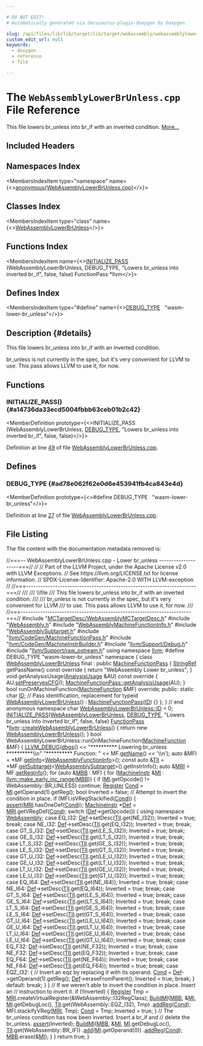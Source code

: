 ```yaml
---

# DO NOT EDIT!
# Automatically generated via docusaurus-plugin-doxygen by Doxygen.

slug: /api/files/lib/lib/target/lib/target/webassembly/webassemblylowerbrunless-cpp
custom_edit_url: null
keywords:
  - doxygen
  - reference
  - file

---
```





# The `WebAssemblyLowerBrUnless.cpp` File Reference

<DoxygenPage pluginConfig={pluginConfig}>

This file lowers br&#95;unless into br&#95;if with an inverted condition. <a href="#details">More...</a>

## Included Headers

<IncludesList>
<IncludesListItem
  filePath="MCTargetDesc/WebAssemblyMCTargetDesc.h"
  permalink="/docs/api/files/lib/lib/target/lib/target/webassembly/lib/target/webassembly/mctargetdesc/webassemblymctargetdesc-h"
  isLocal="true" />
<IncludesListItem
  filePath="WebAssembly.h"
  permalink="/docs/api/files/lib/lib/target/lib/target/webassembly/webassembly-h"
  isLocal="true" />
<IncludesListItem
  filePath="WebAssemblyMachineFunctionInfo.h"
  permalink="/docs/api/files/lib/lib/target/lib/target/webassembly/webassemblymachinefunctioninfo-h"
  isLocal="true" />
<IncludesListItem
  filePath="WebAssemblySubtarget.h"
  permalink="/docs/api/files/lib/lib/target/lib/target/webassembly/webassemblysubtarget-h"
  isLocal="true" />
<IncludesListItem
  filePath="llvm/CodeGen/MachineFunctionPass.h"
  permalink="/docs/api/files/include/include/llvm/include/llvm/codegen/machinefunctionpass-h"
  isLocal="true" />
<IncludesListItem
  filePath="llvm/CodeGen/MachineInstrBuilder.h"
  permalink="/docs/api/files/include/include/llvm/include/llvm/codegen/machineinstrbuilder-h"
  isLocal="true" />
<IncludesListItem
  filePath="llvm/Support/Debug.h"
  permalink="/docs/api/files/include/include/llvm/include/llvm/support/debug-h"
  isLocal="true" />
<IncludesListItem
  filePath="llvm/Support/raw_ostream.h"
  permalink="/docs/api/files/include/include/llvm/include/llvm/support/raw-ostream-h"
  isLocal="true" />
</IncludesList>

## Namespaces Index

<MembersIndex>

<MembersIndexItem
  type="namespace"
  name={<><a href="/docs/api/namespaces/anonymous-webassemblylowerbrunless-cpp-">anonymous&#123;WebAssemblyLowerBrUnless.cpp&#125;</a></>}>
</MembersIndexItem>

</MembersIndex>

## Classes Index

<MembersIndex>

<MembersIndexItem
  type="class"
  name={<><a href="/docs/api/classes/anonymous-namespace-webassemblylowerbrunless-cpp-/webassemblylowerbrunless">WebAssemblyLowerBrUnless</a></>}>
</MembersIndexItem>

</MembersIndex>

## Functions Index

<MembersIndex>

<MembersIndexItem
  name={<><a href="#a14736da33ecd5004fbbb63ceb01b2c42">INITIALIZE&#95;PASS</a> (WebAssemblyLowerBrUnless, DEBUG&#95;TYPE, &quot;Lowers br&#95;unless into inverted br&#95;if&quot;, false, false) FunctionPass &#42;llvm</>}>
</MembersIndexItem>

</MembersIndex>

## Defines Index

<MembersIndex>

<MembersIndexItem
  type="#define"
  name={<><a href="#ad78e062f62e0d6e453941fb4ca843e4d">DEBUG&#95;TYPE</a>&nbsp;&nbsp;&nbsp;&quot;wasm-lower-br&#95;unless&quot;</>}>
</MembersIndexItem>

</MembersIndex>

## Description {#details}

This file lowers br&#95;unless into br&#95;if with an inverted condition.

br&#95;unless is not currently in the spec, but it&#39;s very convenient for LLVM to use. This pass allows LLVM to use it, for now.

<SectionDefinition>

## Functions

### INITIALIZE&#95;PASS() {#a14736da33ecd5004fbbb63ceb01b2c42}

<MemberDefinition
  prototype={<>INITIALIZE&#95;PASS (WebAssemblyLowerBrUnless, <a href="/docs/api/files/include/include/llvm/include/llvm/adt/genericcycleimpl-h/#ad78e062f62e0d6e453941fb4ca843e4d">DEBUG&#95;TYPE</a>, &quot;Lowers br&#95;unless into inverted br&#95;if&quot;, false, false)</>}>

Definition at line <a href="#l00049">49</a> of file <a href="/docs/api/files/lib/lib/target/lib/target/webassembly/webassemblylowerbrunless-cpp">WebAssemblyLowerBrUnless.cpp</a>.
</MemberDefinition>

</SectionDefinition>

<SectionDefinition>

## Defines

### DEBUG&#95;TYPE {#ad78e062f62e0d6e453941fb4ca843e4d}

<MemberDefinition
  prototype={<>#define DEBUG&#95;TYPE&nbsp;&nbsp;&nbsp;&quot;wasm-lower-br&#95;unless&quot;</>}>

Definition at line <a href="#l00027">27</a> of file <a href="/docs/api/files/lib/lib/target/lib/target/webassembly/webassemblylowerbrunless-cpp">WebAssemblyLowerBrUnless.cpp</a>.
</MemberDefinition>

</SectionDefinition>

## File Listing

The file content with the documentation metadata removed is:

<ProgramListing>

<Link id="l00001" /><CodeLine lineNumber="1"><span class="doxyHighlightComment">//===-- WebAssemblyLowerBrUnless.cpp - Lower br&#95;unless --------------------===//</span></CodeLine>
<Link id="l00002" /><CodeLine lineNumber="2"><span class="doxyHighlightComment">//</span></CodeLine>
<Link id="l00003" /><CodeLine lineNumber="3"><span class="doxyHighlightComment">// Part of the LLVM Project, under the Apache License v2.0 with LLVM Exceptions.</span></CodeLine>
<Link id="l00004" /><CodeLine lineNumber="4"><span class="doxyHighlightComment">// See https://llvm.org/LICENSE.txt for license information.</span></CodeLine>
<Link id="l00005" /><CodeLine lineNumber="5"><span class="doxyHighlightComment">// SPDX-License-Identifier: Apache-2.0 WITH LLVM-exception</span></CodeLine>
<Link id="l00006" /><CodeLine lineNumber="6"><span class="doxyHighlightComment">//</span></CodeLine>
<Link id="l00007" /><CodeLine lineNumber="7"><span class="doxyHighlightComment">//===----------------------------------------------------------------------===//</span></CodeLine>
<Link id="l00008" /><CodeLine lineNumber="8"><span class="doxyHighlightComment">///</span></CodeLine>
<Link id="l00009" /><CodeLine lineNumber="9"><span class="doxyHighlightComment">/// \\file</span></CodeLine>
<Link id="l00010" /><CodeLine lineNumber="10"><span class="doxyHighlightComment">/// This file lowers br&#95;unless into br&#95;if with an inverted condition.</span></CodeLine>
<Link id="l00011" /><CodeLine lineNumber="11"><span class="doxyHighlightComment">///</span></CodeLine>
<Link id="l00012" /><CodeLine lineNumber="12"><span class="doxyHighlightComment">/// br&#95;unless is not currently in the spec, but it&#39;s very convenient for LLVM</span></CodeLine>
<Link id="l00013" /><CodeLine lineNumber="13"><span class="doxyHighlightComment">/// to use. This pass allows LLVM to use it, for now.</span></CodeLine>
<Link id="l00014" /><CodeLine lineNumber="14"><span class="doxyHighlightComment">///</span></CodeLine>
<Link id="l00015" /><CodeLine lineNumber="15"><span class="doxyHighlightComment">//===----------------------------------------------------------------------===//</span></CodeLine>
<Link id="l00016" /><CodeLine lineNumber="16"></CodeLine>
<Link id="l00017" /><CodeLine lineNumber="17"><span class="doxyHighlightPreprocessor">#include &quot;<a href="/docs/api/files/lib/lib/target/lib/target/webassembly/lib/target/webassembly/mctargetdesc/webassemblymctargetdesc-h">MCTargetDesc/WebAssemblyMCTargetDesc.h</a>&quot;</span></CodeLine>
<Link id="l00018" /><CodeLine lineNumber="18"><span class="doxyHighlightPreprocessor">#include &quot;<a href="/docs/api/files/lib/lib/target/lib/target/webassembly/webassembly-h">WebAssembly.h</a>&quot;</span></CodeLine>
<Link id="l00019" /><CodeLine lineNumber="19"><span class="doxyHighlightPreprocessor">#include &quot;<a href="/docs/api/files/lib/lib/target/lib/target/webassembly/webassemblymachinefunctioninfo-h">WebAssemblyMachineFunctionInfo.h</a>&quot;</span></CodeLine>
<Link id="l00020" /><CodeLine lineNumber="20"><span class="doxyHighlightPreprocessor">#include &quot;<a href="/docs/api/files/lib/lib/target/lib/target/webassembly/webassemblysubtarget-h">WebAssemblySubtarget.h</a>&quot;</span></CodeLine>
<Link id="l00021" /><CodeLine lineNumber="21"><span class="doxyHighlightPreprocessor">#include &quot;<a href="/docs/api/files/include/include/llvm/include/llvm/codegen/machinefunctionpass-h">llvm/CodeGen/MachineFunctionPass.h</a>&quot;</span></CodeLine>
<Link id="l00022" /><CodeLine lineNumber="22"><span class="doxyHighlightPreprocessor">#include &quot;<a href="/docs/api/files/include/include/llvm/include/llvm/codegen/machineinstrbuilder-h">llvm/CodeGen/MachineInstrBuilder.h</a>&quot;</span></CodeLine>
<Link id="l00023" /><CodeLine lineNumber="23"><span class="doxyHighlightPreprocessor">#include &quot;<a href="/docs/api/files/include/include/llvm/include/llvm/support/debug-h">llvm/Support/Debug.h</a>&quot;</span></CodeLine>
<Link id="l00024" /><CodeLine lineNumber="24"><span class="doxyHighlightPreprocessor">#include &quot;<a href="/docs/api/files/include/include/llvm/include/llvm/support/raw-ostream-h">llvm/Support/raw&#95;ostream.h</a>&quot;</span></CodeLine>
<Link id="l00025" /><CodeLine lineNumber="25"><span class="doxyHighlightKeyword">using namespace </span><span class="doxyHighlight"><a href="/docs/api/namespaces/llvm">llvm</a>;</span></CodeLine>
<Link id="l00026" /><CodeLine lineNumber="26"></CodeLine>
<Link id="l00027" /><CodeLine lineNumber="27" lineLink="#ad78e062f62e0d6e453941fb4ca843e4d"><span class="doxyHighlightPreprocessor">#define DEBUG&#95;TYPE &quot;wasm-lower-br&#95;unless&quot;</span></CodeLine>
<Link id="l00028" /><CodeLine lineNumber="28"></CodeLine>
<Link id="l00029" /><CodeLine lineNumber="29" lineLink="/docs/api/namespaces/anonymous-webassemblylowerbrunless-cpp-"><span class="doxyHighlightKeyword">namespace </span><span class="doxyHighlight">&#123;</span></CodeLine>
<Link id="l00030" /><CodeLine lineNumber="30" lineLink="/docs/api/classes/anonymous-namespace-webassemblylowerbrunless-cpp-/webassemblylowerbrunless"><span class="doxyHighlightKeyword">class </span><span class="doxyHighlight"><a href="/docs/api/classes/anonymous-namespace-webassemblylowerbrunless-cpp-/webassemblylowerbrunless/#a137eec4e70207a93c7c083bff9eecdb6">WebAssemblyLowerBrUnless</a> final : </span><span class="doxyHighlightKeyword">public</span><span class="doxyHighlight"> <a href="/docs/api/classes/llvm/machinefunctionpass/#a29c81d2386f4a727c6d33413807530c8">MachineFunctionPass</a> &#123;</span></CodeLine>
<Link id="l00031" /><CodeLine lineNumber="31"><span class="doxyHighlight">  <a href="/docs/api/classes/llvm/stringref">StringRef</a> getPassName()</span><span class="doxyHighlightKeyword"> const override </span><span class="doxyHighlight">&#123;</span></CodeLine>
<Link id="l00032" /><CodeLine lineNumber="32"><span class="doxyHighlight">    </span><span class="doxyHighlightKeywordFlow">return</span><span class="doxyHighlight"> </span><span class="doxyHighlightStringLiteral">&quot;WebAssembly Lower br&#95;unless&quot;</span><span class="doxyHighlight">;</span></CodeLine>
<Link id="l00033" /><CodeLine lineNumber="33"><span class="doxyHighlight">  &#125;</span></CodeLine>
<Link id="l00034" /><CodeLine lineNumber="34"></CodeLine>
<Link id="l00035" /><CodeLine lineNumber="35"><span class="doxyHighlight">  </span><span class="doxyHighlightKeywordType">void</span><span class="doxyHighlight"> getAnalysisUsage(<a href="/docs/api/classes/llvm/analysisusage">AnalysisUsage</a> &amp;AU)</span><span class="doxyHighlightKeyword"> const override </span><span class="doxyHighlight">&#123;</span></CodeLine>
<Link id="l00036" /><CodeLine lineNumber="36"><span class="doxyHighlight">    AU.<a href="/docs/api/classes/llvm/analysisusage/#af11a6ebf7ab3c388234cb6d5378439a3">setPreservesCFG</a>();</span></CodeLine>
<Link id="l00037" /><CodeLine lineNumber="37"><span class="doxyHighlight">    <a href="/docs/api/classes/llvm/machinefunctionpass/#a864fd57b4304ef933b3281d0ef85a88e">MachineFunctionPass::getAnalysisUsage</a>(AU);</span></CodeLine>
<Link id="l00038" /><CodeLine lineNumber="38"><span class="doxyHighlight">  &#125;</span></CodeLine>
<Link id="l00039" /><CodeLine lineNumber="39"></CodeLine>
<Link id="l00040" /><CodeLine lineNumber="40"><span class="doxyHighlight">  </span><span class="doxyHighlightKeywordType">bool</span><span class="doxyHighlight"> runOnMachineFunction(<a href="/docs/api/classes/llvm/machinefunction">MachineFunction</a> &amp;MF) </span><span class="doxyHighlightKeyword">override</span><span class="doxyHighlight">;</span></CodeLine>
<Link id="l00041" /><CodeLine lineNumber="41"></CodeLine>
<Link id="l00042" /><CodeLine lineNumber="42"><span class="doxyHighlightKeyword">public</span><span class="doxyHighlight">:</span></CodeLine>
<Link id="l00043" /><CodeLine lineNumber="43" lineLink="/docs/api/classes/anonymous-namespace-webassemblylowerbrunless-cpp-/webassemblylowerbrunless/#a58ad6e1580b7006d890775a8df9a3f21"><span class="doxyHighlight">  </span><span class="doxyHighlightKeyword">static</span><span class="doxyHighlight"> </span><span class="doxyHighlightKeywordType">char</span><span class="doxyHighlight"> <a href="/docs/api/classes/anonymous-namespace-webassemblylowerbrunless-cpp-/webassemblylowerbrunless/#a58ad6e1580b7006d890775a8df9a3f21">ID</a>; </span><span class="doxyHighlightComment">// Pass identification, replacement for typeid</span></CodeLine>
<Link id="l00044" /><CodeLine lineNumber="44" lineLink="/docs/api/classes/anonymous-namespace-webassemblylowerbrunless-cpp-/webassemblylowerbrunless/#a137eec4e70207a93c7c083bff9eecdb6"><span class="doxyHighlight">  <a href="/docs/api/classes/anonymous-namespace-webassemblylowerbrunless-cpp-/webassemblylowerbrunless/#a137eec4e70207a93c7c083bff9eecdb6">WebAssemblyLowerBrUnless</a>() : <a href="/docs/api/classes/llvm/machinefunctionpass/#a29c81d2386f4a727c6d33413807530c8">MachineFunctionPass</a>(<a href="/docs/api/classes/anonymous-namespace-webassemblylowerbrunless-cpp-/webassemblylowerbrunless/#a58ad6e1580b7006d890775a8df9a3f21">ID</a>) &#123;&#125;</span></CodeLine>
<Link id="l00045" /><CodeLine lineNumber="45"><span class="doxyHighlight">&#125;;</span></CodeLine>
<Link id="l00046" /><CodeLine lineNumber="46"><span class="doxyHighlight">&#125; </span><span class="doxyHighlightComment">// end anonymous namespace</span></CodeLine>
<Link id="l00047" /><CodeLine lineNumber="47"></CodeLine>
<Link id="l00048" /><CodeLine lineNumber="48"><span class="doxyHighlightKeywordType">char</span><span class="doxyHighlight"> <a href="/docs/api/classes/anonymous-namespace-webassemblylowerbrunless-cpp-/webassemblylowerbrunless/#a58ad6e1580b7006d890775a8df9a3f21">WebAssemblyLowerBrUnless::ID</a> = 0;</span></CodeLine>
<Link id="l00049" /><CodeLine lineNumber="49" lineLink="#a14736da33ecd5004fbbb63ceb01b2c42"><span class="doxyHighlight"><a href="/docs/api/files/include/include/llvm/passsupport-h/#af807c9595d50b45c0008924c4679c85c">INITIALIZE&#95;PASS</a>(<a href="/docs/api/classes/anonymous-namespace-webassemblylowerbrunless-cpp-/webassemblylowerbrunless/#a137eec4e70207a93c7c083bff9eecdb6">WebAssemblyLowerBrUnless</a>, <a href="/docs/api/files/include/include/llvm/include/llvm/adt/genericcycleimpl-h/#ad78e062f62e0d6e453941fb4ca843e4d">DEBUG&#95;TYPE</a>,</span></CodeLine>
<Link id="l00050" /><CodeLine lineNumber="50"><span class="doxyHighlight">                </span><span class="doxyHighlightStringLiteral">&quot;Lowers br&#95;unless into inverted br&#95;if&quot;</span><span class="doxyHighlight">, </span><span class="doxyHighlightKeyword">false</span><span class="doxyHighlight">, </span><span class="doxyHighlightKeyword">false</span><span class="doxyHighlight">)</span></CodeLine>
<Link id="l00051" /><CodeLine lineNumber="51"></CodeLine>
<Link id="l00052" /><CodeLine lineNumber="52"><span class="doxyHighlight"><a href="/docs/api/classes/llvm/functionpass">FunctionPass</a> &#42;<a href="/docs/api/namespaces/llvm">llvm</a>::<a href="/docs/api/namespaces/llvm/#ac426e330c55fa7ddb80983694dbf8d74">createWebAssemblyLowerBrUnless</a>() &#123;</span></CodeLine>
<Link id="l00053" /><CodeLine lineNumber="53"><span class="doxyHighlight">  </span><span class="doxyHighlightKeywordFlow">return</span><span class="doxyHighlight"> </span><span class="doxyHighlightKeyword">new</span><span class="doxyHighlight"> <a href="/docs/api/classes/anonymous-namespace-webassemblylowerbrunless-cpp-/webassemblylowerbrunless/#a137eec4e70207a93c7c083bff9eecdb6">WebAssemblyLowerBrUnless</a>();</span></CodeLine>
<Link id="l00054" /><CodeLine lineNumber="54"><span class="doxyHighlight">&#125;</span></CodeLine>
<Link id="l00055" /><CodeLine lineNumber="55"></CodeLine>
<Link id="l00056" /><CodeLine lineNumber="56"><span class="doxyHighlightKeywordType">bool</span><span class="doxyHighlight"> WebAssemblyLowerBrUnless::runOnMachineFunction(<a href="/docs/api/classes/llvm/machinefunction">MachineFunction</a> &amp;MF) &#123;</span></CodeLine>
<Link id="l00057" /><CodeLine lineNumber="57"><span class="doxyHighlight">  <a href="/docs/api/files/include/include/llvm/include/llvm/support/debug-h/#a196897517069dda1bdb549e24468f7d7">LLVM&#95;DEBUG</a>(<a href="/docs/api/namespaces/llvm/#a7c46c742c31be54870e2038048e6b391">dbgs</a>() &lt;&lt; </span><span class="doxyHighlightStringLiteral">&quot;&#42;&#42;&#42;&#42;&#42;&#42;&#42;&#42;&#42;&#42; Lowering br&#95;unless &#42;&#42;&#42;&#42;&#42;&#42;&#42;&#42;&#42;&#42;\\n&quot;</span></CodeLine>
<Link id="l00058" /><CodeLine lineNumber="58"><span class="doxyHighlight">                       </span><span class="doxyHighlightStringLiteral">&quot;&#42;&#42;&#42;&#42;&#42;&#42;&#42;&#42;&#42;&#42; Function: &quot;</span></CodeLine>
<Link id="l00059" /><CodeLine lineNumber="59"><span class="doxyHighlight">                    &lt;&lt; MF.<a href="/docs/api/classes/llvm/machinefunction/#a3d142c9e7c066059e15232c56dec9e2e">getName</a>() &lt;&lt; </span><span class="doxyHighlightCharLiteral">&#39;\\n&#39;</span><span class="doxyHighlight">);</span></CodeLine>
<Link id="l00060" /><CodeLine lineNumber="60"></CodeLine>
<Link id="l00061" /><CodeLine lineNumber="61"><span class="doxyHighlight">  </span><span class="doxyHighlightKeyword">auto</span><span class="doxyHighlight"> &amp;MFI = &#42;MF.<a href="/docs/api/classes/llvm/machinefunction/#ab7feae1932b436c8630e247166ec42b7">getInfo</a>&lt;<a href="/docs/api/classes/llvm/webassemblyfunctioninfo">WebAssemblyFunctionInfo</a>&gt;();</span></CodeLine>
<Link id="l00062" /><CodeLine lineNumber="62"><span class="doxyHighlight">  </span><span class="doxyHighlightKeyword">const</span><span class="doxyHighlight"> </span><span class="doxyHighlightKeyword">auto</span><span class="doxyHighlight"> &amp;<a href="/docs/api/files/lib/lib/target/lib/target/hexagon/hexagoncopytocombine-cpp/#a1d40004718218dbdf06b496766299101">TII</a> = &#42;MF.<a href="/docs/api/classes/llvm/machinefunction/#a3825368aca2bc1550d173660df4da6a6">getSubtarget</a>&lt;<a href="/docs/api/classes/llvm/webassemblysubtarget">WebAssemblySubtarget</a>&gt;().getInstrInfo();</span></CodeLine>
<Link id="l00063" /><CodeLine lineNumber="63"><span class="doxyHighlight">  </span><span class="doxyHighlightKeyword">auto</span><span class="doxyHighlight"> &amp;<a href="/docs/api/files/lib/lib/target/lib/target/aarch64/aarch64advsimdscalarpass-cpp/#aacd2ab195054a3e6a74bfbb9d5d571c8">MRI</a> = MF.<a href="/docs/api/classes/llvm/machinefunction/#a810234b6b3d223b7c74a4253fcc5ea5e">getRegInfo</a>();</span></CodeLine>
<Link id="l00064" /><CodeLine lineNumber="64"></CodeLine>
<Link id="l00065" /><CodeLine lineNumber="65"><span class="doxyHighlight">  </span><span class="doxyHighlightKeywordFlow">for</span><span class="doxyHighlight"> (</span><span class="doxyHighlightKeyword">auto</span><span class="doxyHighlight"> &amp;<a href="/docs/api/files/lib/lib/target/lib/target/arm/armslshardening-cpp/#a5958512eae2979bd2eb383977996a600">MBB</a> : MF) &#123;</span></CodeLine>
<Link id="l00066" /><CodeLine lineNumber="66"><span class="doxyHighlight">    </span><span class="doxyHighlightKeywordFlow">for</span><span class="doxyHighlight"> (<a href="/docs/api/classes/llvm/machineinstr">MachineInstr</a> &amp;<a href="/docs/api/files/lib/lib/codegen/lib/codegen/globalisel/irtranslator-cpp/#abe44dfdea65b4f7e11e0a608ab708b76">MI</a> : <a href="/docs/api/namespaces/llvm/#a3d2cdc4a0db233678e7141c9d6ea3419">llvm::make&#95;early&#95;inc&#95;range</a>(<a href="/docs/api/files/lib/lib/target/lib/target/arm/armslshardening-cpp/#a5958512eae2979bd2eb383977996a600">MBB</a>)) &#123;</span></CodeLine>
<Link id="l00067" /><CodeLine lineNumber="67"><span class="doxyHighlight">      </span><span class="doxyHighlightKeywordFlow">if</span><span class="doxyHighlight"> (<a href="/docs/api/files/lib/lib/codegen/lib/codegen/globalisel/irtranslator-cpp/#abe44dfdea65b4f7e11e0a608ab708b76">MI</a>.getOpcode() != WebAssembly::BR&#95;UNLESS)</span></CodeLine>
<Link id="l00068" /><CodeLine lineNumber="68"><span class="doxyHighlight">        </span><span class="doxyHighlightKeywordFlow">continue</span><span class="doxyHighlight">;</span></CodeLine>
<Link id="l00069" /><CodeLine lineNumber="69"></CodeLine>
<Link id="l00070" /><CodeLine lineNumber="70"><span class="doxyHighlight">      <a href="/docs/api/classes/llvm/register">Register</a> <a href="/docs/api/files/lib/lib/target/lib/target/riscv/riscvredundantcopyelimination-cpp/#a193847098793cdbab306803186676899">Cond</a> = <a href="/docs/api/files/lib/lib/codegen/lib/codegen/globalisel/irtranslator-cpp/#abe44dfdea65b4f7e11e0a608ab708b76">MI</a>.getOperand(1).getReg();</span></CodeLine>
<Link id="l00071" /><CodeLine lineNumber="71"><span class="doxyHighlight">      </span><span class="doxyHighlightKeywordType">bool</span><span class="doxyHighlight"> Inverted = </span><span class="doxyHighlightKeyword">false</span><span class="doxyHighlight">;</span></CodeLine>
<Link id="l00072" /><CodeLine lineNumber="72"></CodeLine>
<Link id="l00073" /><CodeLine lineNumber="73"><span class="doxyHighlight">      </span><span class="doxyHighlightComment">// Attempt to invert the condition in place.</span></CodeLine>
<Link id="l00074" /><CodeLine lineNumber="74"><span class="doxyHighlight">      </span><span class="doxyHighlightKeywordFlow">if</span><span class="doxyHighlight"> (MFI.isVRegStackified(<a href="/docs/api/files/lib/lib/target/lib/target/riscv/riscvredundantcopyelimination-cpp/#a193847098793cdbab306803186676899">Cond</a>)) &#123;</span></CodeLine>
<Link id="l00075" /><CodeLine lineNumber="75"><span class="doxyHighlight">        <a href="/docs/api/files/lib/lib/target/lib/target/amdgpu/silowercontrolflow-cpp/#a4868c5d81c5ccc98c47aeab6244346a0">assert</a>(<a href="/docs/api/files/lib/lib/target/lib/target/aarch64/aarch64advsimdscalarpass-cpp/#aacd2ab195054a3e6a74bfbb9d5d571c8">MRI</a>.hasOneDef(<a href="/docs/api/files/lib/lib/target/lib/target/riscv/riscvredundantcopyelimination-cpp/#a193847098793cdbab306803186676899">Cond</a>));</span></CodeLine>
<Link id="l00076" /><CodeLine lineNumber="76"><span class="doxyHighlight">        <a href="/docs/api/classes/llvm/machineinstr">MachineInstr</a> &#42;<a href="/docs/api/namespaces/llvm/rdf/#a10793004faece2bb74d3363b5f6ce96f">Def</a> = <a href="/docs/api/files/lib/lib/target/lib/target/aarch64/aarch64advsimdscalarpass-cpp/#aacd2ab195054a3e6a74bfbb9d5d571c8">MRI</a>.getVRegDef(<a href="/docs/api/files/lib/lib/target/lib/target/riscv/riscvredundantcopyelimination-cpp/#a193847098793cdbab306803186676899">Cond</a>);</span></CodeLine>
<Link id="l00077" /><CodeLine lineNumber="77"><span class="doxyHighlight">        </span><span class="doxyHighlightKeywordFlow">switch</span><span class="doxyHighlight"> (<a href="/docs/api/namespaces/llvm/rdf/#a10793004faece2bb74d3363b5f6ce96f">Def</a>-&gt;getOpcode()) &#123;</span></CodeLine>
<Link id="l00078" /><CodeLine lineNumber="78"><span class="doxyHighlight">          </span><span class="doxyHighlightKeyword">using namespace </span><span class="doxyHighlight"><a href="/docs/api/namespaces/llvm/webassembly">WebAssembly</a>;</span></CodeLine>
<Link id="l00079" /><CodeLine lineNumber="79"><span class="doxyHighlight">        </span><span class="doxyHighlightKeywordFlow">case</span><span class="doxyHighlight"> EQ&#95;I32:</span></CodeLine>
<Link id="l00080" /><CodeLine lineNumber="80"><span class="doxyHighlight">          <a href="/docs/api/namespaces/llvm/rdf/#a10793004faece2bb74d3363b5f6ce96f">Def</a>-&gt;setDesc(<a href="/docs/api/files/lib/lib/target/lib/target/hexagon/hexagoncopytocombine-cpp/#a1d40004718218dbdf06b496766299101">TII</a>.get(NE&#95;I32));</span></CodeLine>
<Link id="l00081" /><CodeLine lineNumber="81"><span class="doxyHighlight">          Inverted = </span><span class="doxyHighlightKeyword">true</span><span class="doxyHighlight">;</span></CodeLine>
<Link id="l00082" /><CodeLine lineNumber="82"><span class="doxyHighlight">          </span><span class="doxyHighlightKeywordFlow">break</span><span class="doxyHighlight">;</span></CodeLine>
<Link id="l00083" /><CodeLine lineNumber="83"><span class="doxyHighlight">        </span><span class="doxyHighlightKeywordFlow">case</span><span class="doxyHighlight"> NE&#95;I32:</span></CodeLine>
<Link id="l00084" /><CodeLine lineNumber="84"><span class="doxyHighlight">          <a href="/docs/api/namespaces/llvm/rdf/#a10793004faece2bb74d3363b5f6ce96f">Def</a>-&gt;setDesc(<a href="/docs/api/files/lib/lib/target/lib/target/hexagon/hexagoncopytocombine-cpp/#a1d40004718218dbdf06b496766299101">TII</a>.get(EQ&#95;I32));</span></CodeLine>
<Link id="l00085" /><CodeLine lineNumber="85"><span class="doxyHighlight">          Inverted = </span><span class="doxyHighlightKeyword">true</span><span class="doxyHighlight">;</span></CodeLine>
<Link id="l00086" /><CodeLine lineNumber="86"><span class="doxyHighlight">          </span><span class="doxyHighlightKeywordFlow">break</span><span class="doxyHighlight">;</span></CodeLine>
<Link id="l00087" /><CodeLine lineNumber="87"><span class="doxyHighlight">        </span><span class="doxyHighlightKeywordFlow">case</span><span class="doxyHighlight"> GT&#95;S&#95;I32:</span></CodeLine>
<Link id="l00088" /><CodeLine lineNumber="88"><span class="doxyHighlight">          <a href="/docs/api/namespaces/llvm/rdf/#a10793004faece2bb74d3363b5f6ce96f">Def</a>-&gt;setDesc(<a href="/docs/api/files/lib/lib/target/lib/target/hexagon/hexagoncopytocombine-cpp/#a1d40004718218dbdf06b496766299101">TII</a>.get(LE&#95;S&#95;I32));</span></CodeLine>
<Link id="l00089" /><CodeLine lineNumber="89"><span class="doxyHighlight">          Inverted = </span><span class="doxyHighlightKeyword">true</span><span class="doxyHighlight">;</span></CodeLine>
<Link id="l00090" /><CodeLine lineNumber="90"><span class="doxyHighlight">          </span><span class="doxyHighlightKeywordFlow">break</span><span class="doxyHighlight">;</span></CodeLine>
<Link id="l00091" /><CodeLine lineNumber="91"><span class="doxyHighlight">        </span><span class="doxyHighlightKeywordFlow">case</span><span class="doxyHighlight"> GE&#95;S&#95;I32:</span></CodeLine>
<Link id="l00092" /><CodeLine lineNumber="92"><span class="doxyHighlight">          <a href="/docs/api/namespaces/llvm/rdf/#a10793004faece2bb74d3363b5f6ce96f">Def</a>-&gt;setDesc(<a href="/docs/api/files/lib/lib/target/lib/target/hexagon/hexagoncopytocombine-cpp/#a1d40004718218dbdf06b496766299101">TII</a>.get(LT&#95;S&#95;I32));</span></CodeLine>
<Link id="l00093" /><CodeLine lineNumber="93"><span class="doxyHighlight">          Inverted = </span><span class="doxyHighlightKeyword">true</span><span class="doxyHighlight">;</span></CodeLine>
<Link id="l00094" /><CodeLine lineNumber="94"><span class="doxyHighlight">          </span><span class="doxyHighlightKeywordFlow">break</span><span class="doxyHighlight">;</span></CodeLine>
<Link id="l00095" /><CodeLine lineNumber="95"><span class="doxyHighlight">        </span><span class="doxyHighlightKeywordFlow">case</span><span class="doxyHighlight"> LT&#95;S&#95;I32:</span></CodeLine>
<Link id="l00096" /><CodeLine lineNumber="96"><span class="doxyHighlight">          <a href="/docs/api/namespaces/llvm/rdf/#a10793004faece2bb74d3363b5f6ce96f">Def</a>-&gt;setDesc(<a href="/docs/api/files/lib/lib/target/lib/target/hexagon/hexagoncopytocombine-cpp/#a1d40004718218dbdf06b496766299101">TII</a>.get(GE&#95;S&#95;I32));</span></CodeLine>
<Link id="l00097" /><CodeLine lineNumber="97"><span class="doxyHighlight">          Inverted = </span><span class="doxyHighlightKeyword">true</span><span class="doxyHighlight">;</span></CodeLine>
<Link id="l00098" /><CodeLine lineNumber="98"><span class="doxyHighlight">          </span><span class="doxyHighlightKeywordFlow">break</span><span class="doxyHighlight">;</span></CodeLine>
<Link id="l00099" /><CodeLine lineNumber="99"><span class="doxyHighlight">        </span><span class="doxyHighlightKeywordFlow">case</span><span class="doxyHighlight"> LE&#95;S&#95;I32:</span></CodeLine>
<Link id="l00100" /><CodeLine lineNumber="100"><span class="doxyHighlight">          <a href="/docs/api/namespaces/llvm/rdf/#a10793004faece2bb74d3363b5f6ce96f">Def</a>-&gt;setDesc(<a href="/docs/api/files/lib/lib/target/lib/target/hexagon/hexagoncopytocombine-cpp/#a1d40004718218dbdf06b496766299101">TII</a>.get(GT&#95;S&#95;I32));</span></CodeLine>
<Link id="l00101" /><CodeLine lineNumber="101"><span class="doxyHighlight">          Inverted = </span><span class="doxyHighlightKeyword">true</span><span class="doxyHighlight">;</span></CodeLine>
<Link id="l00102" /><CodeLine lineNumber="102"><span class="doxyHighlight">          </span><span class="doxyHighlightKeywordFlow">break</span><span class="doxyHighlight">;</span></CodeLine>
<Link id="l00103" /><CodeLine lineNumber="103"><span class="doxyHighlight">        </span><span class="doxyHighlightKeywordFlow">case</span><span class="doxyHighlight"> GT&#95;U&#95;I32:</span></CodeLine>
<Link id="l00104" /><CodeLine lineNumber="104"><span class="doxyHighlight">          <a href="/docs/api/namespaces/llvm/rdf/#a10793004faece2bb74d3363b5f6ce96f">Def</a>-&gt;setDesc(<a href="/docs/api/files/lib/lib/target/lib/target/hexagon/hexagoncopytocombine-cpp/#a1d40004718218dbdf06b496766299101">TII</a>.get(LE&#95;U&#95;I32));</span></CodeLine>
<Link id="l00105" /><CodeLine lineNumber="105"><span class="doxyHighlight">          Inverted = </span><span class="doxyHighlightKeyword">true</span><span class="doxyHighlight">;</span></CodeLine>
<Link id="l00106" /><CodeLine lineNumber="106"><span class="doxyHighlight">          </span><span class="doxyHighlightKeywordFlow">break</span><span class="doxyHighlight">;</span></CodeLine>
<Link id="l00107" /><CodeLine lineNumber="107"><span class="doxyHighlight">        </span><span class="doxyHighlightKeywordFlow">case</span><span class="doxyHighlight"> GE&#95;U&#95;I32:</span></CodeLine>
<Link id="l00108" /><CodeLine lineNumber="108"><span class="doxyHighlight">          <a href="/docs/api/namespaces/llvm/rdf/#a10793004faece2bb74d3363b5f6ce96f">Def</a>-&gt;setDesc(<a href="/docs/api/files/lib/lib/target/lib/target/hexagon/hexagoncopytocombine-cpp/#a1d40004718218dbdf06b496766299101">TII</a>.get(LT&#95;U&#95;I32));</span></CodeLine>
<Link id="l00109" /><CodeLine lineNumber="109"><span class="doxyHighlight">          Inverted = </span><span class="doxyHighlightKeyword">true</span><span class="doxyHighlight">;</span></CodeLine>
<Link id="l00110" /><CodeLine lineNumber="110"><span class="doxyHighlight">          </span><span class="doxyHighlightKeywordFlow">break</span><span class="doxyHighlight">;</span></CodeLine>
<Link id="l00111" /><CodeLine lineNumber="111"><span class="doxyHighlight">        </span><span class="doxyHighlightKeywordFlow">case</span><span class="doxyHighlight"> LT&#95;U&#95;I32:</span></CodeLine>
<Link id="l00112" /><CodeLine lineNumber="112"><span class="doxyHighlight">          <a href="/docs/api/namespaces/llvm/rdf/#a10793004faece2bb74d3363b5f6ce96f">Def</a>-&gt;setDesc(<a href="/docs/api/files/lib/lib/target/lib/target/hexagon/hexagoncopytocombine-cpp/#a1d40004718218dbdf06b496766299101">TII</a>.get(GE&#95;U&#95;I32));</span></CodeLine>
<Link id="l00113" /><CodeLine lineNumber="113"><span class="doxyHighlight">          Inverted = </span><span class="doxyHighlightKeyword">true</span><span class="doxyHighlight">;</span></CodeLine>
<Link id="l00114" /><CodeLine lineNumber="114"><span class="doxyHighlight">          </span><span class="doxyHighlightKeywordFlow">break</span><span class="doxyHighlight">;</span></CodeLine>
<Link id="l00115" /><CodeLine lineNumber="115"><span class="doxyHighlight">        </span><span class="doxyHighlightKeywordFlow">case</span><span class="doxyHighlight"> LE&#95;U&#95;I32:</span></CodeLine>
<Link id="l00116" /><CodeLine lineNumber="116"><span class="doxyHighlight">          <a href="/docs/api/namespaces/llvm/rdf/#a10793004faece2bb74d3363b5f6ce96f">Def</a>-&gt;setDesc(<a href="/docs/api/files/lib/lib/target/lib/target/hexagon/hexagoncopytocombine-cpp/#a1d40004718218dbdf06b496766299101">TII</a>.get(GT&#95;U&#95;I32));</span></CodeLine>
<Link id="l00117" /><CodeLine lineNumber="117"><span class="doxyHighlight">          Inverted = </span><span class="doxyHighlightKeyword">true</span><span class="doxyHighlight">;</span></CodeLine>
<Link id="l00118" /><CodeLine lineNumber="118"><span class="doxyHighlight">          </span><span class="doxyHighlightKeywordFlow">break</span><span class="doxyHighlight">;</span></CodeLine>
<Link id="l00119" /><CodeLine lineNumber="119"><span class="doxyHighlight">        </span><span class="doxyHighlightKeywordFlow">case</span><span class="doxyHighlight"> EQ&#95;I64:</span></CodeLine>
<Link id="l00120" /><CodeLine lineNumber="120"><span class="doxyHighlight">          <a href="/docs/api/namespaces/llvm/rdf/#a10793004faece2bb74d3363b5f6ce96f">Def</a>-&gt;setDesc(<a href="/docs/api/files/lib/lib/target/lib/target/hexagon/hexagoncopytocombine-cpp/#a1d40004718218dbdf06b496766299101">TII</a>.get(NE&#95;I64));</span></CodeLine>
<Link id="l00121" /><CodeLine lineNumber="121"><span class="doxyHighlight">          Inverted = </span><span class="doxyHighlightKeyword">true</span><span class="doxyHighlight">;</span></CodeLine>
<Link id="l00122" /><CodeLine lineNumber="122"><span class="doxyHighlight">          </span><span class="doxyHighlightKeywordFlow">break</span><span class="doxyHighlight">;</span></CodeLine>
<Link id="l00123" /><CodeLine lineNumber="123"><span class="doxyHighlight">        </span><span class="doxyHighlightKeywordFlow">case</span><span class="doxyHighlight"> NE&#95;I64:</span></CodeLine>
<Link id="l00124" /><CodeLine lineNumber="124"><span class="doxyHighlight">          <a href="/docs/api/namespaces/llvm/rdf/#a10793004faece2bb74d3363b5f6ce96f">Def</a>-&gt;setDesc(<a href="/docs/api/files/lib/lib/target/lib/target/hexagon/hexagoncopytocombine-cpp/#a1d40004718218dbdf06b496766299101">TII</a>.get(EQ&#95;I64));</span></CodeLine>
<Link id="l00125" /><CodeLine lineNumber="125"><span class="doxyHighlight">          Inverted = </span><span class="doxyHighlightKeyword">true</span><span class="doxyHighlight">;</span></CodeLine>
<Link id="l00126" /><CodeLine lineNumber="126"><span class="doxyHighlight">          </span><span class="doxyHighlightKeywordFlow">break</span><span class="doxyHighlight">;</span></CodeLine>
<Link id="l00127" /><CodeLine lineNumber="127"><span class="doxyHighlight">        </span><span class="doxyHighlightKeywordFlow">case</span><span class="doxyHighlight"> GT&#95;S&#95;I64:</span></CodeLine>
<Link id="l00128" /><CodeLine lineNumber="128"><span class="doxyHighlight">          <a href="/docs/api/namespaces/llvm/rdf/#a10793004faece2bb74d3363b5f6ce96f">Def</a>-&gt;setDesc(<a href="/docs/api/files/lib/lib/target/lib/target/hexagon/hexagoncopytocombine-cpp/#a1d40004718218dbdf06b496766299101">TII</a>.get(LE&#95;S&#95;I64));</span></CodeLine>
<Link id="l00129" /><CodeLine lineNumber="129"><span class="doxyHighlight">          Inverted = </span><span class="doxyHighlightKeyword">true</span><span class="doxyHighlight">;</span></CodeLine>
<Link id="l00130" /><CodeLine lineNumber="130"><span class="doxyHighlight">          </span><span class="doxyHighlightKeywordFlow">break</span><span class="doxyHighlight">;</span></CodeLine>
<Link id="l00131" /><CodeLine lineNumber="131"><span class="doxyHighlight">        </span><span class="doxyHighlightKeywordFlow">case</span><span class="doxyHighlight"> GE&#95;S&#95;I64:</span></CodeLine>
<Link id="l00132" /><CodeLine lineNumber="132"><span class="doxyHighlight">          <a href="/docs/api/namespaces/llvm/rdf/#a10793004faece2bb74d3363b5f6ce96f">Def</a>-&gt;setDesc(<a href="/docs/api/files/lib/lib/target/lib/target/hexagon/hexagoncopytocombine-cpp/#a1d40004718218dbdf06b496766299101">TII</a>.get(LT&#95;S&#95;I64));</span></CodeLine>
<Link id="l00133" /><CodeLine lineNumber="133"><span class="doxyHighlight">          Inverted = </span><span class="doxyHighlightKeyword">true</span><span class="doxyHighlight">;</span></CodeLine>
<Link id="l00134" /><CodeLine lineNumber="134"><span class="doxyHighlight">          </span><span class="doxyHighlightKeywordFlow">break</span><span class="doxyHighlight">;</span></CodeLine>
<Link id="l00135" /><CodeLine lineNumber="135"><span class="doxyHighlight">        </span><span class="doxyHighlightKeywordFlow">case</span><span class="doxyHighlight"> LT&#95;S&#95;I64:</span></CodeLine>
<Link id="l00136" /><CodeLine lineNumber="136"><span class="doxyHighlight">          <a href="/docs/api/namespaces/llvm/rdf/#a10793004faece2bb74d3363b5f6ce96f">Def</a>-&gt;setDesc(<a href="/docs/api/files/lib/lib/target/lib/target/hexagon/hexagoncopytocombine-cpp/#a1d40004718218dbdf06b496766299101">TII</a>.get(GE&#95;S&#95;I64));</span></CodeLine>
<Link id="l00137" /><CodeLine lineNumber="137"><span class="doxyHighlight">          Inverted = </span><span class="doxyHighlightKeyword">true</span><span class="doxyHighlight">;</span></CodeLine>
<Link id="l00138" /><CodeLine lineNumber="138"><span class="doxyHighlight">          </span><span class="doxyHighlightKeywordFlow">break</span><span class="doxyHighlight">;</span></CodeLine>
<Link id="l00139" /><CodeLine lineNumber="139"><span class="doxyHighlight">        </span><span class="doxyHighlightKeywordFlow">case</span><span class="doxyHighlight"> LE&#95;S&#95;I64:</span></CodeLine>
<Link id="l00140" /><CodeLine lineNumber="140"><span class="doxyHighlight">          <a href="/docs/api/namespaces/llvm/rdf/#a10793004faece2bb74d3363b5f6ce96f">Def</a>-&gt;setDesc(<a href="/docs/api/files/lib/lib/target/lib/target/hexagon/hexagoncopytocombine-cpp/#a1d40004718218dbdf06b496766299101">TII</a>.get(GT&#95;S&#95;I64));</span></CodeLine>
<Link id="l00141" /><CodeLine lineNumber="141"><span class="doxyHighlight">          Inverted = </span><span class="doxyHighlightKeyword">true</span><span class="doxyHighlight">;</span></CodeLine>
<Link id="l00142" /><CodeLine lineNumber="142"><span class="doxyHighlight">          </span><span class="doxyHighlightKeywordFlow">break</span><span class="doxyHighlight">;</span></CodeLine>
<Link id="l00143" /><CodeLine lineNumber="143"><span class="doxyHighlight">        </span><span class="doxyHighlightKeywordFlow">case</span><span class="doxyHighlight"> GT&#95;U&#95;I64:</span></CodeLine>
<Link id="l00144" /><CodeLine lineNumber="144"><span class="doxyHighlight">          <a href="/docs/api/namespaces/llvm/rdf/#a10793004faece2bb74d3363b5f6ce96f">Def</a>-&gt;setDesc(<a href="/docs/api/files/lib/lib/target/lib/target/hexagon/hexagoncopytocombine-cpp/#a1d40004718218dbdf06b496766299101">TII</a>.get(LE&#95;U&#95;I64));</span></CodeLine>
<Link id="l00145" /><CodeLine lineNumber="145"><span class="doxyHighlight">          Inverted = </span><span class="doxyHighlightKeyword">true</span><span class="doxyHighlight">;</span></CodeLine>
<Link id="l00146" /><CodeLine lineNumber="146"><span class="doxyHighlight">          </span><span class="doxyHighlightKeywordFlow">break</span><span class="doxyHighlight">;</span></CodeLine>
<Link id="l00147" /><CodeLine lineNumber="147"><span class="doxyHighlight">        </span><span class="doxyHighlightKeywordFlow">case</span><span class="doxyHighlight"> GE&#95;U&#95;I64:</span></CodeLine>
<Link id="l00148" /><CodeLine lineNumber="148"><span class="doxyHighlight">          <a href="/docs/api/namespaces/llvm/rdf/#a10793004faece2bb74d3363b5f6ce96f">Def</a>-&gt;setDesc(<a href="/docs/api/files/lib/lib/target/lib/target/hexagon/hexagoncopytocombine-cpp/#a1d40004718218dbdf06b496766299101">TII</a>.get(LT&#95;U&#95;I64));</span></CodeLine>
<Link id="l00149" /><CodeLine lineNumber="149"><span class="doxyHighlight">          Inverted = </span><span class="doxyHighlightKeyword">true</span><span class="doxyHighlight">;</span></CodeLine>
<Link id="l00150" /><CodeLine lineNumber="150"><span class="doxyHighlight">          </span><span class="doxyHighlightKeywordFlow">break</span><span class="doxyHighlight">;</span></CodeLine>
<Link id="l00151" /><CodeLine lineNumber="151"><span class="doxyHighlight">        </span><span class="doxyHighlightKeywordFlow">case</span><span class="doxyHighlight"> LT&#95;U&#95;I64:</span></CodeLine>
<Link id="l00152" /><CodeLine lineNumber="152"><span class="doxyHighlight">          <a href="/docs/api/namespaces/llvm/rdf/#a10793004faece2bb74d3363b5f6ce96f">Def</a>-&gt;setDesc(<a href="/docs/api/files/lib/lib/target/lib/target/hexagon/hexagoncopytocombine-cpp/#a1d40004718218dbdf06b496766299101">TII</a>.get(GE&#95;U&#95;I64));</span></CodeLine>
<Link id="l00153" /><CodeLine lineNumber="153"><span class="doxyHighlight">          Inverted = </span><span class="doxyHighlightKeyword">true</span><span class="doxyHighlight">;</span></CodeLine>
<Link id="l00154" /><CodeLine lineNumber="154"><span class="doxyHighlight">          </span><span class="doxyHighlightKeywordFlow">break</span><span class="doxyHighlight">;</span></CodeLine>
<Link id="l00155" /><CodeLine lineNumber="155"><span class="doxyHighlight">        </span><span class="doxyHighlightKeywordFlow">case</span><span class="doxyHighlight"> LE&#95;U&#95;I64:</span></CodeLine>
<Link id="l00156" /><CodeLine lineNumber="156"><span class="doxyHighlight">          <a href="/docs/api/namespaces/llvm/rdf/#a10793004faece2bb74d3363b5f6ce96f">Def</a>-&gt;setDesc(<a href="/docs/api/files/lib/lib/target/lib/target/hexagon/hexagoncopytocombine-cpp/#a1d40004718218dbdf06b496766299101">TII</a>.get(GT&#95;U&#95;I64));</span></CodeLine>
<Link id="l00157" /><CodeLine lineNumber="157"><span class="doxyHighlight">          Inverted = </span><span class="doxyHighlightKeyword">true</span><span class="doxyHighlight">;</span></CodeLine>
<Link id="l00158" /><CodeLine lineNumber="158"><span class="doxyHighlight">          </span><span class="doxyHighlightKeywordFlow">break</span><span class="doxyHighlight">;</span></CodeLine>
<Link id="l00159" /><CodeLine lineNumber="159"><span class="doxyHighlight">        </span><span class="doxyHighlightKeywordFlow">case</span><span class="doxyHighlight"> EQ&#95;F32:</span></CodeLine>
<Link id="l00160" /><CodeLine lineNumber="160"><span class="doxyHighlight">          <a href="/docs/api/namespaces/llvm/rdf/#a10793004faece2bb74d3363b5f6ce96f">Def</a>-&gt;setDesc(<a href="/docs/api/files/lib/lib/target/lib/target/hexagon/hexagoncopytocombine-cpp/#a1d40004718218dbdf06b496766299101">TII</a>.get(NE&#95;F32));</span></CodeLine>
<Link id="l00161" /><CodeLine lineNumber="161"><span class="doxyHighlight">          Inverted = </span><span class="doxyHighlightKeyword">true</span><span class="doxyHighlight">;</span></CodeLine>
<Link id="l00162" /><CodeLine lineNumber="162"><span class="doxyHighlight">          </span><span class="doxyHighlightKeywordFlow">break</span><span class="doxyHighlight">;</span></CodeLine>
<Link id="l00163" /><CodeLine lineNumber="163"><span class="doxyHighlight">        </span><span class="doxyHighlightKeywordFlow">case</span><span class="doxyHighlight"> NE&#95;F32:</span></CodeLine>
<Link id="l00164" /><CodeLine lineNumber="164"><span class="doxyHighlight">          <a href="/docs/api/namespaces/llvm/rdf/#a10793004faece2bb74d3363b5f6ce96f">Def</a>-&gt;setDesc(<a href="/docs/api/files/lib/lib/target/lib/target/hexagon/hexagoncopytocombine-cpp/#a1d40004718218dbdf06b496766299101">TII</a>.get(EQ&#95;F32));</span></CodeLine>
<Link id="l00165" /><CodeLine lineNumber="165"><span class="doxyHighlight">          Inverted = </span><span class="doxyHighlightKeyword">true</span><span class="doxyHighlight">;</span></CodeLine>
<Link id="l00166" /><CodeLine lineNumber="166"><span class="doxyHighlight">          </span><span class="doxyHighlightKeywordFlow">break</span><span class="doxyHighlight">;</span></CodeLine>
<Link id="l00167" /><CodeLine lineNumber="167"><span class="doxyHighlight">        </span><span class="doxyHighlightKeywordFlow">case</span><span class="doxyHighlight"> EQ&#95;F64:</span></CodeLine>
<Link id="l00168" /><CodeLine lineNumber="168"><span class="doxyHighlight">          <a href="/docs/api/namespaces/llvm/rdf/#a10793004faece2bb74d3363b5f6ce96f">Def</a>-&gt;setDesc(<a href="/docs/api/files/lib/lib/target/lib/target/hexagon/hexagoncopytocombine-cpp/#a1d40004718218dbdf06b496766299101">TII</a>.get(NE&#95;F64));</span></CodeLine>
<Link id="l00169" /><CodeLine lineNumber="169"><span class="doxyHighlight">          Inverted = </span><span class="doxyHighlightKeyword">true</span><span class="doxyHighlight">;</span></CodeLine>
<Link id="l00170" /><CodeLine lineNumber="170"><span class="doxyHighlight">          </span><span class="doxyHighlightKeywordFlow">break</span><span class="doxyHighlight">;</span></CodeLine>
<Link id="l00171" /><CodeLine lineNumber="171"><span class="doxyHighlight">        </span><span class="doxyHighlightKeywordFlow">case</span><span class="doxyHighlight"> NE&#95;F64:</span></CodeLine>
<Link id="l00172" /><CodeLine lineNumber="172"><span class="doxyHighlight">          <a href="/docs/api/namespaces/llvm/rdf/#a10793004faece2bb74d3363b5f6ce96f">Def</a>-&gt;setDesc(<a href="/docs/api/files/lib/lib/target/lib/target/hexagon/hexagoncopytocombine-cpp/#a1d40004718218dbdf06b496766299101">TII</a>.get(EQ&#95;F64));</span></CodeLine>
<Link id="l00173" /><CodeLine lineNumber="173"><span class="doxyHighlight">          Inverted = </span><span class="doxyHighlightKeyword">true</span><span class="doxyHighlight">;</span></CodeLine>
<Link id="l00174" /><CodeLine lineNumber="174"><span class="doxyHighlight">          </span><span class="doxyHighlightKeywordFlow">break</span><span class="doxyHighlight">;</span></CodeLine>
<Link id="l00175" /><CodeLine lineNumber="175"><span class="doxyHighlight">        </span><span class="doxyHighlightKeywordFlow">case</span><span class="doxyHighlight"> EQZ&#95;I32: &#123;</span></CodeLine>
<Link id="l00176" /><CodeLine lineNumber="176"><span class="doxyHighlight">          </span><span class="doxyHighlightComment">// Invert an eqz by replacing it with its operand.</span></CodeLine>
<Link id="l00177" /><CodeLine lineNumber="177"><span class="doxyHighlight">          <a href="/docs/api/files/lib/lib/target/lib/target/riscv/riscvredundantcopyelimination-cpp/#a193847098793cdbab306803186676899">Cond</a> = <a href="/docs/api/namespaces/llvm/rdf/#a10793004faece2bb74d3363b5f6ce96f">Def</a>-&gt;getOperand(1).getReg();</span></CodeLine>
<Link id="l00178" /><CodeLine lineNumber="178"><span class="doxyHighlight">          <a href="/docs/api/namespaces/llvm/rdf/#a10793004faece2bb74d3363b5f6ce96f">Def</a>-&gt;eraseFromParent();</span></CodeLine>
<Link id="l00179" /><CodeLine lineNumber="179"><span class="doxyHighlight">          Inverted = </span><span class="doxyHighlightKeyword">true</span><span class="doxyHighlight">;</span></CodeLine>
<Link id="l00180" /><CodeLine lineNumber="180"><span class="doxyHighlight">          </span><span class="doxyHighlightKeywordFlow">break</span><span class="doxyHighlight">;</span></CodeLine>
<Link id="l00181" /><CodeLine lineNumber="181"><span class="doxyHighlight">        &#125;</span></CodeLine>
<Link id="l00182" /><CodeLine lineNumber="182"><span class="doxyHighlight">        </span><span class="doxyHighlightKeywordFlow">default</span><span class="doxyHighlight">:</span></CodeLine>
<Link id="l00183" /><CodeLine lineNumber="183"><span class="doxyHighlight">          </span><span class="doxyHighlightKeywordFlow">break</span><span class="doxyHighlight">;</span></CodeLine>
<Link id="l00184" /><CodeLine lineNumber="184"><span class="doxyHighlight">        &#125;</span></CodeLine>
<Link id="l00185" /><CodeLine lineNumber="185"><span class="doxyHighlight">      &#125;</span></CodeLine>
<Link id="l00186" /><CodeLine lineNumber="186"></CodeLine>
<Link id="l00187" /><CodeLine lineNumber="187"><span class="doxyHighlight">      </span><span class="doxyHighlightComment">// If we weren&#39;t able to invert the condition in place. Insert an</span></CodeLine>
<Link id="l00188" /><CodeLine lineNumber="188"><span class="doxyHighlight">      </span><span class="doxyHighlightComment">// instruction to invert it.</span></CodeLine>
<Link id="l00189" /><CodeLine lineNumber="189"><span class="doxyHighlight">      </span><span class="doxyHighlightKeywordFlow">if</span><span class="doxyHighlight"> (!Inverted) &#123;</span></CodeLine>
<Link id="l00190" /><CodeLine lineNumber="190"><span class="doxyHighlight">        <a href="/docs/api/classes/llvm/register">Register</a> Tmp = <a href="/docs/api/files/lib/lib/target/lib/target/aarch64/aarch64advsimdscalarpass-cpp/#aacd2ab195054a3e6a74bfbb9d5d571c8">MRI</a>.createVirtualRegister(&amp;WebAssembly::I32RegClass);</span></CodeLine>
<Link id="l00191" /><CodeLine lineNumber="191"><span class="doxyHighlight">        <a href="/docs/api/namespaces/llvm/#a17e04afcf0c5efeb0eb6a9a45287b5e4">BuildMI</a>(<a href="/docs/api/files/lib/lib/target/lib/target/arm/armslshardening-cpp/#a5958512eae2979bd2eb383977996a600">MBB</a>, &amp;<a href="/docs/api/files/lib/lib/codegen/lib/codegen/globalisel/irtranslator-cpp/#abe44dfdea65b4f7e11e0a608ab708b76">MI</a>, <a href="/docs/api/files/lib/lib/codegen/lib/codegen/globalisel/irtranslator-cpp/#abe44dfdea65b4f7e11e0a608ab708b76">MI</a>.getDebugLoc(), <a href="/docs/api/files/lib/lib/target/lib/target/hexagon/hexagoncopytocombine-cpp/#a1d40004718218dbdf06b496766299101">TII</a>.get(WebAssembly::EQZ&#95;I32), Tmp)</span></CodeLine>
<Link id="l00192" /><CodeLine lineNumber="192"><span class="doxyHighlight">            .<a href="/docs/api/classes/llvm/machineinstrbuilder/#a927857fc69e4b4f0cde307f86f180df5">addReg</a>(<a href="/docs/api/files/lib/lib/target/lib/target/riscv/riscvredundantcopyelimination-cpp/#a193847098793cdbab306803186676899">Cond</a>);</span></CodeLine>
<Link id="l00193" /><CodeLine lineNumber="193"><span class="doxyHighlight">        MFI.stackifyVReg(<a href="/docs/api/files/lib/lib/target/lib/target/aarch64/aarch64advsimdscalarpass-cpp/#aacd2ab195054a3e6a74bfbb9d5d571c8">MRI</a>, Tmp);</span></CodeLine>
<Link id="l00194" /><CodeLine lineNumber="194"><span class="doxyHighlight">        <a href="/docs/api/files/lib/lib/target/lib/target/riscv/riscvredundantcopyelimination-cpp/#a193847098793cdbab306803186676899">Cond</a> = Tmp;</span></CodeLine>
<Link id="l00195" /><CodeLine lineNumber="195"><span class="doxyHighlight">        Inverted = </span><span class="doxyHighlightKeyword">true</span><span class="doxyHighlight">;</span></CodeLine>
<Link id="l00196" /><CodeLine lineNumber="196"><span class="doxyHighlight">      &#125;</span></CodeLine>
<Link id="l00197" /><CodeLine lineNumber="197"></CodeLine>
<Link id="l00198" /><CodeLine lineNumber="198"><span class="doxyHighlight">      </span><span class="doxyHighlightComment">// The br&#95;unless condition has now been inverted. Insert a br&#95;if and</span></CodeLine>
<Link id="l00199" /><CodeLine lineNumber="199"><span class="doxyHighlight">      </span><span class="doxyHighlightComment">// delete the br&#95;unless.</span></CodeLine>
<Link id="l00200" /><CodeLine lineNumber="200"><span class="doxyHighlight">      <a href="/docs/api/files/lib/lib/target/lib/target/amdgpu/silowercontrolflow-cpp/#a4868c5d81c5ccc98c47aeab6244346a0">assert</a>(Inverted);</span></CodeLine>
<Link id="l00201" /><CodeLine lineNumber="201"><span class="doxyHighlight">      <a href="/docs/api/namespaces/llvm/#a17e04afcf0c5efeb0eb6a9a45287b5e4">BuildMI</a>(<a href="/docs/api/files/lib/lib/target/lib/target/arm/armslshardening-cpp/#a5958512eae2979bd2eb383977996a600">MBB</a>, &amp;<a href="/docs/api/files/lib/lib/codegen/lib/codegen/globalisel/irtranslator-cpp/#abe44dfdea65b4f7e11e0a608ab708b76">MI</a>, <a href="/docs/api/files/lib/lib/codegen/lib/codegen/globalisel/irtranslator-cpp/#abe44dfdea65b4f7e11e0a608ab708b76">MI</a>.getDebugLoc(), <a href="/docs/api/files/lib/lib/target/lib/target/hexagon/hexagoncopytocombine-cpp/#a1d40004718218dbdf06b496766299101">TII</a>.get(WebAssembly::BR&#95;IF))</span></CodeLine>
<Link id="l00202" /><CodeLine lineNumber="202"><span class="doxyHighlight">          .<a href="/docs/api/classes/llvm/machineinstrbuilder/#a713eab58694282971c413a0d6de5975c">add</a>(<a href="/docs/api/files/lib/lib/codegen/lib/codegen/globalisel/irtranslator-cpp/#abe44dfdea65b4f7e11e0a608ab708b76">MI</a>.getOperand(0))</span></CodeLine>
<Link id="l00203" /><CodeLine lineNumber="203"><span class="doxyHighlight">          .<a href="/docs/api/classes/llvm/machineinstrbuilder/#a927857fc69e4b4f0cde307f86f180df5">addReg</a>(<a href="/docs/api/files/lib/lib/target/lib/target/riscv/riscvredundantcopyelimination-cpp/#a193847098793cdbab306803186676899">Cond</a>);</span></CodeLine>
<Link id="l00204" /><CodeLine lineNumber="204"><span class="doxyHighlight">      <a href="/docs/api/files/lib/lib/target/lib/target/arm/armslshardening-cpp/#a5958512eae2979bd2eb383977996a600">MBB</a>.erase(&amp;<a href="/docs/api/files/lib/lib/codegen/lib/codegen/globalisel/irtranslator-cpp/#abe44dfdea65b4f7e11e0a608ab708b76">MI</a>);</span></CodeLine>
<Link id="l00205" /><CodeLine lineNumber="205"><span class="doxyHighlight">    &#125;</span></CodeLine>
<Link id="l00206" /><CodeLine lineNumber="206"><span class="doxyHighlight">  &#125;</span></CodeLine>
<Link id="l00207" /><CodeLine lineNumber="207"></CodeLine>
<Link id="l00208" /><CodeLine lineNumber="208"><span class="doxyHighlight">  </span><span class="doxyHighlightKeywordFlow">return</span><span class="doxyHighlight"> </span><span class="doxyHighlightKeyword">true</span><span class="doxyHighlight">;</span></CodeLine>
<Link id="l00209" /><CodeLine lineNumber="209"><span class="doxyHighlight">&#125;</span></CodeLine>

</ProgramListing>


</DoxygenPage>
